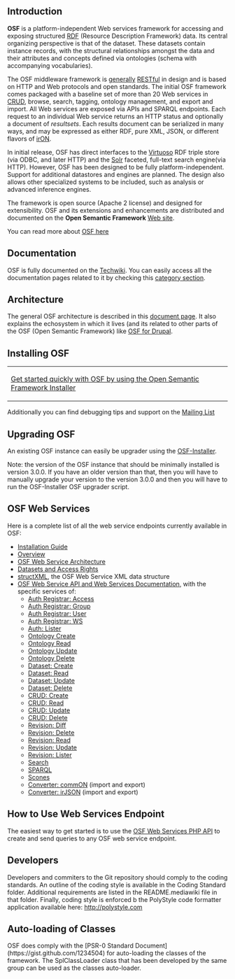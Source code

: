 == Introduction ==

'''OSF''' is a platform-independent Web services framework for accessing and exposing structured [http://wiki.opensemanticframework.org/index.php/RDF_Concept RDF] (Resource Description Framework) data. Its central organizing perspective is that of the dataset. These datasets contain instance records, with the structural relationships amongst the data and their attributes and concepts defined via ontologies (schema with accompanying vocabularies).

The OSF middleware framework is [http://www.mkbergman.com/?p=499 generally] [http://wiki.opensemanticframework.org/index.php/REST_Concept RESTful] in design and is based on HTTP and Web protocols and open standards. The initial OSF framework comes packaged with a baseline set of more than 20 Web services in [http://wiki.opensemanticframework.org/index.php/CRUD_Concept CRUD], browse, search, tagging, ontology management, and export and import. All Web services are exposed via APIs and SPARQL endpoints. Each request to an individual Web service returns an HTTP status and optionally a document of ''resultsets''. Each results document can be serialized in many ways, and may be expressed as either RDF, pure XML, JSON, or different flavors of [http://wiki.opensemanticframework.org/index.php/Introduction_to_irON irON].

In initial release, OSF has direct interfaces to the [http://wiki.opensemanticframework.org/index.php/Virtuoso Virtuoso] RDF triple store (via ODBC, and later HTTP) and the [http://wiki.opensemanticframework.org/index.php/Solr Solr] faceted, full-text search engine(via HTTP). However, OSF has been designed to be fully platform-independent. Support for additional datastores and engines are planned. The design also allows other specialized systems to be included, such as analysis or advanced inference engines.

The framework is open source (Apache 2 license) and designed for extensibility. OSF and its extensions and enhancements are distributed and documented on the '''Open Semantic Framework''' [http://opensemanticframework.org/  Web site].

You can read more about [http://wiki.opensemanticframework.org/index.php/Open_Semantic_Framework OSF here]

== Documentation ==

OSF is fully documented on the [http://wiki.opensemanticframework.org Techwiki]. You can easily access all the documentation pages related to it by checking this [http://wiki.opensemanticframework.org/index.php/Category:Open_Semantic_Framework category section].

== Architecture ==

The general OSF architecture is described in this [http://wiki.opensemanticframework.org/index.php/OSF_Web_Service_Architecture document page]. It also explains the echosystem in which it lives (and its related to other parts of the OSF (Open Semantic Framework) like [http://drupal.org/project/osf OSF for Drupal].

== Installing OSF ==

{|
|-
| [https://github.com/structureddynamics/Open-Semantic-Framework-Installer Get started  quickly with OSF by using the Open Semantic Framework Installer]
|}

Additionally you can find debugging tips and support on the [http://groups.google.com/group/open-semantic-framework Mailing List]

== Upgrading OSF ==

An existing OSF instance can easily be upgrader using the [https://github.com/structureddynamics/Open-Semantic-Framework-Installer OSF-Installer].

Note: the version of the OSF instance that should be minimally installed is version 3.0.0. If you have an older version than that, then you will have to manually upgrade your version to the version 3.0.0 and then you will have to run the OSF-Installer OSF upgrader script.

== OSF Web Services ==

Here is a complete list of all the web service endpoints currently available in OSF:

* [http://wiki.opensemanticframework.org/index.php/OSF_Installer Installation Guide]
* [http://wiki.opensemanticframework.org/index.php/OSF_Web_Service Overview]
* [http://wiki.opensemanticframework.org/index.php/OSF_Web_Service_Architecture OSF Web Service Architecture]
* [http://wiki.opensemanticframework.org/index.php/OSF_Web_Services_Permissions Datasets and Access Rights]
* [http://wiki.opensemanticframework.org/index.php/structXML structXML], the OSF Web Service XML data structure
* [http://wiki.opensemanticframework.org/index.php/OSF_Web_Service_API_and_Web_Services_Documentation OSF Web Service API and Web Services Documentation], with the specific services of:
** [http://wiki.opensemanticframework.org/index.php/Auth_Registrar:_Access Auth Registrar: Access]
** [http://wiki.opensemanticframework.org/index.php/Auth_Registrar:_Group Auth Registrar: Group]
** [http://wiki.opensemanticframework.org/index.php/Auth_Registrar:_User Auth Registrar: User]
** [http://wiki.opensemanticframework.org/index.php/Auth_Registrar:_WS Auth Registrar: WS]
** [http://wiki.opensemanticframework.org/index.php/Auth:_Lister Auth: Lister]
** [http://wiki.opensemanticframework.org/index.php/Ontology_reate Ontology Create]
** [http://wiki.opensemanticframework.org/index.php/Ontology_Read Ontology Read]
** [http://wiki.opensemanticframework.org/index.php/Ontology_Update Ontology Update]
** [http://wiki.opensemanticframework.org/index.php/Ontology_Delete Ontology Delete]
** [http://wiki.opensemanticframework.org/index.php/Dataset:_Create Dataset: Create]
** [http://wiki.opensemanticframework.org/index.php/Dataset:_Read Dataset: Read]
** [http://wiki.opensemanticframework.org/index.php/Dataset:_Update Dataset: Update]
** [http://wiki.opensemanticframework.org/index.php/Dataset:_Delete Dataset: Delete]
** [http://wiki.opensemanticframework.org/index.php/CRUD:_Create CRUD: Create]
** [http://wiki.opensemanticframework.org/index.php/CRUD:_Read CRUD: Read]
** [http://wiki.opensemanticframework.org/index.php/CRUD:_Update CRUD: Update]
** [http://wiki.opensemanticframework.org/index.php/CRUD:_Delete CRUD: Delete]
** [http://wiki.opensemanticframework.org/index.php/Revision:_Diff Revision: Diff]
** [http://wiki.opensemanticframework.org/index.php/Revision:_Delete Revision: Delete]
** [http://wiki.opensemanticframework.org/index.php/Revision:_Read Revision: Read]
** [http://wiki.opensemanticframework.org/index.php/Revision:_Update Revision: Update]
** [http://wiki.opensemanticframework.org/index.php/Revision:_Lister Revision: Lister]
** [http://wiki.opensemanticframework.org/index.php/Search Search]
** [http://wiki.opensemanticframework.org/index.php/SPARQL SPARQL]
** [http://wiki.opensemanticframework.org/index.php/Scones Scones]
** [http://wiki.opensemanticframework.org/index.php/Converter:_commON Converter: commON] (import and export)
** [http://wiki.opensemanticframework.org/index.php/Converter:_irJSON Converter: irJSON] (import and export)

== How to Use Web Services Endpoint ==

The easiest way to get started is to use the [https://github.com/StructuredDynamics/OSF-Web-Services-PHP-API OSF Web Services PHP API] to create and send queries to any OSF web service endpoint.

== Developers ==

Developers and commiters to the Git repository should comply to the coding standards. An outline of the coding style is available in the Coding Standard folder. Additional requirements are listed in the README.mediawiki file in that folder. Finally, coding style is enforced b the PolyStyle code formatter application available here: http://polystyle.com

==Auto-loading of Classes==

OSF does comply with the [PSR-0 Standard Document](https://gist.github.com/1234504) 
for auto-loading the classes of the framework. The SplClassLoader class that has been developed by
the same group can be used as the classes auto-loader.
